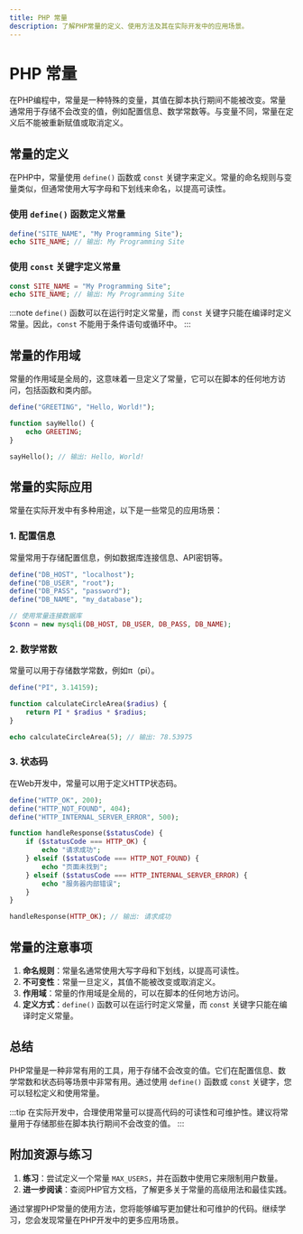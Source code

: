 ```yaml
---
title: PHP 常量
description: 了解PHP常量的定义、使用方法及其在实际开发中的应用场景。
---
```


# PHP 常量

在PHP编程中，常量是一种特殊的变量，其值在脚本执行期间不能被改变。常量通常用于存储不会改变的值，例如配置信息、数学常数等。与变量不同，常量在定义后不能被重新赋值或取消定义。

## 常量的定义

在PHP中，常量使用 `define()` 函数或 `const` 关键字来定义。常量的命名规则与变量类似，但通常使用大写字母和下划线来命名，以提高可读性。

### 使用 `define()` 函数定义常量

```php
define("SITE_NAME", "My Programming Site");
echo SITE_NAME; // 输出: My Programming Site
```

### 使用 `const` 关键字定义常量

```php
const SITE_NAME = "My Programming Site";
echo SITE_NAME; // 输出: My Programming Site
```

:::note
`define()` 函数可以在运行时定义常量，而 `const` 关键字只能在编译时定义常量。因此，`const` 不能用于条件语句或循环中。
:::

## 常量的作用域

常量的作用域是全局的，这意味着一旦定义了常量，它可以在脚本的任何地方访问，包括函数和类内部。

```php
define("GREETING", "Hello, World!");

function sayHello() {
    echo GREETING;
}

sayHello(); // 输出: Hello, World!
```

## 常量的实际应用

常量在实际开发中有多种用途，以下是一些常见的应用场景：

### 1. 配置信息

常量常用于存储配置信息，例如数据库连接信息、API密钥等。

```php
define("DB_HOST", "localhost");
define("DB_USER", "root");
define("DB_PASS", "password");
define("DB_NAME", "my_database");

// 使用常量连接数据库
$conn = new mysqli(DB_HOST, DB_USER, DB_PASS, DB_NAME);
```

### 2. 数学常数

常量可以用于存储数学常数，例如π（pi）。

```php
define("PI", 3.14159);

function calculateCircleArea($radius) {
    return PI * $radius * $radius;
}

echo calculateCircleArea(5); // 输出: 78.53975
```

### 3. 状态码

在Web开发中，常量可以用于定义HTTP状态码。

```php
define("HTTP_OK", 200);
define("HTTP_NOT_FOUND", 404);
define("HTTP_INTERNAL_SERVER_ERROR", 500);

function handleResponse($statusCode) {
    if ($statusCode === HTTP_OK) {
        echo "请求成功";
    } elseif ($statusCode === HTTP_NOT_FOUND) {
        echo "页面未找到";
    } elseif ($statusCode === HTTP_INTERNAL_SERVER_ERROR) {
        echo "服务器内部错误";
    }
}

handleResponse(HTTP_OK); // 输出: 请求成功
```

## 常量的注意事项

1. **命名规则**：常量名通常使用大写字母和下划线，以提高可读性。
2. **不可变性**：常量一旦定义，其值不能被改变或取消定义。
3. **作用域**：常量的作用域是全局的，可以在脚本的任何地方访问。
4. **定义方式**：`define()` 函数可以在运行时定义常量，而 `const` 关键字只能在编译时定义常量。

## 总结

PHP常量是一种非常有用的工具，用于存储不会改变的值。它们在配置信息、数学常数和状态码等场景中非常有用。通过使用 `define()` 函数或 `const` 关键字，您可以轻松定义和使用常量。

:::tip
在实际开发中，合理使用常量可以提高代码的可读性和可维护性。建议将常量用于存储那些在脚本执行期间不会改变的值。
:::

## 附加资源与练习

1. **练习**：尝试定义一个常量 `MAX_USERS`，并在函数中使用它来限制用户数量。
2. **进一步阅读**：查阅PHP官方文档，了解更多关于常量的高级用法和最佳实践。

通过掌握PHP常量的使用方法，您将能够编写更加健壮和可维护的代码。继续学习，您会发现常量在PHP开发中的更多应用场景。